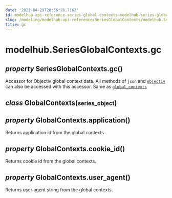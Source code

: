 ```yaml
---
date: '2022-04-29T20:56:28.716Z'
id: modelhub-api-reference-series-global-contexts-modelhub-series-global-contexts-gc
slug: /modeling/modelhub-api-reference/SeriesGlobalContexts/modelhub.SeriesGlobalContexts.gc/
title: gc
---
```


# modelhub.SeriesGlobalContexts.gc

<div>

<h2 class="signature-class"><span class="type-annotation"><em>property</em></span> <span class="additional-name">SeriesGlobalContexts.</span><span class="name">gc(</span>)</h2>


<div class="content">

Accessor for Objectiv global context data. All methods of `json` and [`objectiv`](/docs/modeling/modelhub-api-reference/SeriesGlobalContexts/modelhub.SeriesGlobalContexts.objectiv/#modelhub.SeriesGlobalContexts.objectiv) can
also be accessed with this accessor. Same as [`global_contexts`](/docs/modeling/modelhub-api-reference/SeriesGlobalContexts/modelhub.SeriesGlobalContexts.global-contexts/#modelhub.SeriesGlobalContexts.global-contexts)

<div class="class">

<h2 class="signature-class"><span class="type-annotation"><em>class</em></span> <span class="name">GlobalContexts(</span><small class="parameter-list"><span class="parameter" id="series_object">series_object</span></small>)</h2>


<div class="content">

<div>

<h2 class="signature-class"><span class="type-annotation"><em>property</em></span> <span class="additional-name">GlobalContexts.</span><span class="name">application(</span>)</h2>


<div class="content">

Returns application id from the global contexts.


</div>

</div>
<div>

<h2 class="signature-class"><span class="type-annotation"><em>property</em></span> <span class="additional-name">GlobalContexts.</span><span class="name">cookie_id(</span>)</h2>


<div class="content">

Returns cookie id from the global contexts.


</div>

</div>
<div>

<h2 class="signature-class"><span class="type-annotation"><em>property</em></span> <span class="additional-name">GlobalContexts.</span><span class="name">user_agent(</span>)</h2>


<div class="content">

Returns user agent string from the global contexts.


</div>

</div>

</div>

</div>

</div>

</div>
